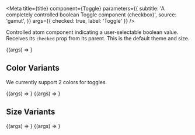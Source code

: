 
<Meta
  title={title}
  component={Toggle}
  parameters={{
    subtitle: 'A completely controlled boolean Toggle component (checkbox)',
    source: 'gamut',
  }}
  args={{ checked: true, label: 'Toggle' }}
/>

Controlled atom component indicating a user-selectable boolean value.
Receives its `checked` prop from its parent. This is the default theme and size.

<Canvas>
  <Story name="Toggle">{(args) => <Toggle {...args} />}</Story>
</Canvas>

<Props story="Toggle" />

## Color Variants

We currently support 2 colors for toggles

<Canvas>
  <Story
    name="Blue"
    args={{
      variant: 'blue',
    }}
  >
    {(args) => <Toggle {...args} />}
  </Story>
  <Story
    name="Hyper"
    args={{
      variant: 'hyper',
    }}
  >
    {(args) => <Toggle {...args} />}
  </Story>
</Canvas>

## Size Variants

<Canvas>
  <Story name="Medium" args={{ size: 'medium' }}>
    {(args) => <Toggle {...args} />}
  </Story>
  <Story name="Small" args={{ size: 'small' }}>
    {(args) => <Toggle {...args} />}
  </Story>
</Canvas>

